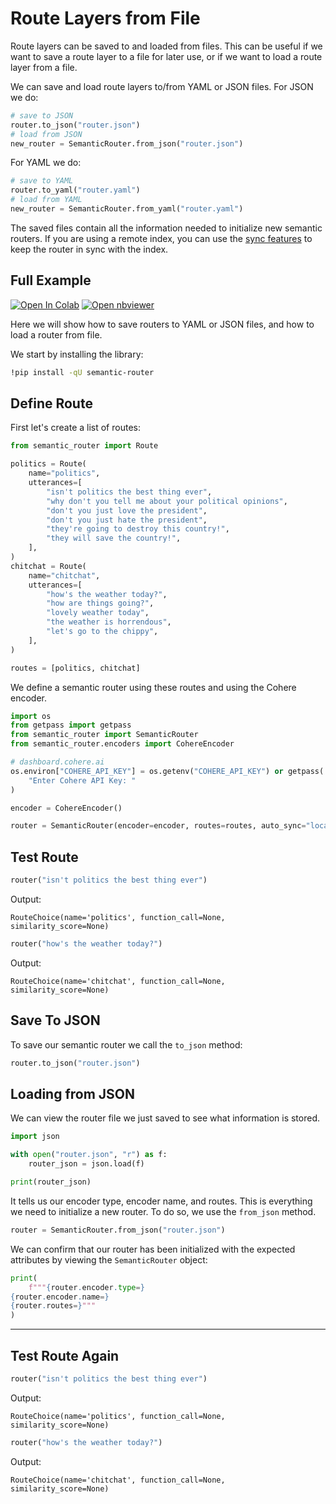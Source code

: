 # Route Layers from File

Route layers can be saved to and loaded from files. This can be useful if we want to save a route layer to a file for later use, or if we want to load a route layer from a file.

We can save and load route layers to/from YAML or JSON files. For JSON we do:

```python
# save to JSON
router.to_json("router.json")
# load from JSON
new_router = SemanticRouter.from_json("router.json")
```

For YAML we do:

```python
# save to YAML
router.to_yaml("router.yaml")
# load from YAML
new_router = SemanticRouter.from_yaml("router.yaml")
```

The saved files contain all the information needed to initialize new semantic routers. If you are using a remote index, you can use the [sync features](sync.md) to keep the router in sync with the index.

## Full Example

[![Open In Colab](https://colab.research.google.com/assets/colab-badge.svg)](https://colab.research.google.com/github/aurelio-labs/semantic-router/blob/main/docs/01-save-load-from-file.ipynb)
[![Open nbviewer](https://raw.githubusercontent.com/pinecone-io/examples/master/assets/nbviewer-shield.svg)](https://nbviewer.org/github/aurelio-labs/semantic-router/blob/main/docs/01-save-load-from-file.ipynb)

Here we will show how to save routers to YAML or JSON files, and how to load a router from file.

We start by installing the library:

```bash
!pip install -qU semantic-router
```

## Define Route

First let's create a list of routes:

```python
from semantic_router import Route

politics = Route(
    name="politics",
    utterances=[
        "isn't politics the best thing ever",
        "why don't you tell me about your political opinions",
        "don't you just love the president",
        "don't you just hate the president",
        "they're going to destroy this country!",
        "they will save the country!",
    ],
)
chitchat = Route(
    name="chitchat",
    utterances=[
        "how's the weather today?",
        "how are things going?",
        "lovely weather today",
        "the weather is horrendous",
        "let's go to the chippy",
    ],
)

routes = [politics, chitchat]
```

We define a semantic router using these routes and using the Cohere encoder.

```python
import os
from getpass import getpass
from semantic_router import SemanticRouter
from semantic_router.encoders import CohereEncoder

# dashboard.cohere.ai
os.environ["COHERE_API_KEY"] = os.getenv("COHERE_API_KEY") or getpass(
    "Enter Cohere API Key: "
)

encoder = CohereEncoder()

router = SemanticRouter(encoder=encoder, routes=routes, auto_sync="local")
```

## Test Route

```python
router("isn't politics the best thing ever")
```

Output:
```
RouteChoice(name='politics', function_call=None, similarity_score=None)
```

```python
router("how's the weather today?")
```

Output:
```
RouteChoice(name='chitchat', function_call=None, similarity_score=None)
```

## Save To JSON

To save our semantic router we call the `to_json` method:

```python
router.to_json("router.json")
```

## Loading from JSON

We can view the router file we just saved to see what information is stored.

```python
import json

with open("router.json", "r") as f:
    router_json = json.load(f)

print(router_json)
```

It tells us our encoder type, encoder name, and routes. This is everything we need to initialize a new router. To do so, we use the `from_json` method.

```python
router = SemanticRouter.from_json("router.json")
```

We can confirm that our router has been initialized with the expected attributes by viewing the `SemanticRouter` object:

```python
print(
    f"""{router.encoder.type=}
{router.encoder.name=}
{router.routes=}"""
)
```

---

## Test Route Again

```python
router("isn't politics the best thing ever")
```

Output:
```
RouteChoice(name='politics', function_call=None, similarity_score=None)
```

```python
router("how's the weather today?")
```

Output:
```
RouteChoice(name='chitchat', function_call=None, similarity_score=None)
``` 